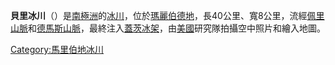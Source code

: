 {{Coord|75|S|134|W|source:GNIS|display=title}}

'''貝里冰川'''（{{lang-en|Berry Glacier}}）是[[南極洲|南極洲]]的[[冰川|冰川]]，位於[[瑪麗伯德地|瑪麗伯德地]]，長40公里、寬8公里，流經[[佩里山脈|佩里山脈]]和[[德馬斯山脈|德馬斯山脈]]，最終注入[[蓋茨冰架|蓋茨冰架]]，由[[美國|美國]]研究隊拍攝空中照片和繪入地圖。

{{DEFAULTSORT:Berry Glacier}}
[[Category:馬里伯地冰川|Category:馬里伯地冰川]]


{{MarieByrdLand-geo-stub}}